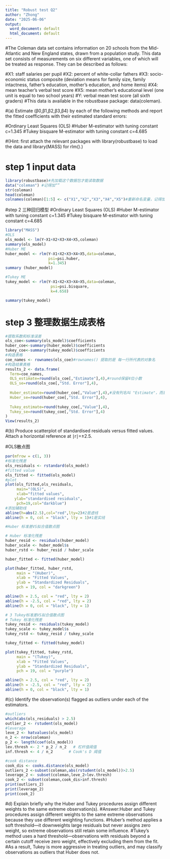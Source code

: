 ```yaml
---
title: "Robust test Q2"
author: "Zhong"
date: "2025-06-06"
output:
  word_document: default
  html_document: default
---
```

#The Coleman data set  contains information on 20 schools from the Mid-Atlantic and New England states, drawn from a population study. This data set consists of measurements on six different variables, one of which will be treated as response. They can be described as follows:

#X1: staff salaries per pupil
#X2: percent of white-collar fathers
#X3: socio-economic status composite (deviation means for family size, family intactness, father's education, mother's education, and home items)
#X4: mean teacher's verbal test score
#X5: mean mother's educational level (one unit is equal to two school years)
#Y: verbal mean test score (all sixth graders)
#This data is available in the robustbase package: data(coleman).

#(a) Estimate (β0,β1,β2,β3,β4) by each of the following methods and report the fitted coefficients with their estimated standard errors:

#Ordinary Least Squares (OLS)
#Huber M-estimator with tuning constant c=1.345
#Tukey bisquare M-estimator with tuning constant c=4.685

#(Hint: first attach the relevant packages with library(robustbase) to load the data and library(MASS) for rlm().)

# step 1 input data
```r

library(robustbase)#先加载这个数据包才能读取数据
data("coleman") #记得加“”
str(coleman)
head(coleman)
colnames(coleman)[1:5] <- c("X1","X2","X3","X4","X5")#重新命名变量，记得加""！

```

#step 2 三种回归模型
#Ordinary Least Squares (OLS)
#Huber M-estimator with tuning constant c=1.345
#Tukey bisquare M-estimator with tuning constant c=4.685

```r
library("MASS")
#OLS
ols_model <- lm(Y~X1+X2+X3+X4+X5,coleman)
summary(ols_model)
#Huber ME
huber_model <- rlm(Y~X1+X2+X3+X4+X5,data=coleman,
                   psi=psi.huber,
                   k=1.345)
summary (huber_model)

#Tukey ME
tukey_model <- rlm(Y~X1+X2+X3+X4+X5,data=coleman,
                    psi=psi.bisquare,
                    k=4.658)

summary(tukey_model)

```
# step 3 整理数据生成表格
```r
#提取系数和标准误差
ols_coe<-summary(ols_model)$coefficients
huber_coe<-summary(huber_model)$coefficients
tukey_coe<-summary(tukey_model)$coefficients
#构造表格
coe_names <- rownames(ols_coe)#rownames() 提取的是 每一行所代表的对象名
#构造结果表格
results_2 <- data.frame(
  Term=coe_names,
  OLS_estimate=round(ols_coe[,"Estimate"],4),#round保留4位小数
  OLS_se=round(ols_coe[,"Std. Error"],4),
  
  Huber_estimate=round(huber_coe[,"Value"],4),#没有列名叫 "Estimate"，而是叫 "Value"
  Huber_se=round(huber_coe[,"Std. Error"],4),
  
  Tukey_estimate=round(tukey_coe[,"Value"],4),
  Tukey_se=round(tukey_coe[,"Std. Error"],4)
)
View(results_2)

```

#(b) Produce scatterplot of standardised residuals versus fitted values. Attach a horizontal reference at ∣r∣=±2.5.

#OLS散点图
```r
par(mfrow = c(1, 3))
#标准化残差
ols_residuals <- rstandard(ols_model)
#fitted value
ols_fitted <- fitted(ols_model)
#plot
plot(ols_fitted,ols_residuals,
     main="(OLS)",
     xlab="fitted values",
    ylab="standardised residuals",
     pch=19,col="darkblue")
#添加辅助线
abline(h=abs(2.5),col="red",lty=2)#2是虚线
abline(h = 0, col = "black", lty = 1)#1是实线

#Huber 标准差VS拟合值散点图

# Huber 标准化残差
huber_resid <- residuals(huber_model)
huber_scale <- huber_model$s
huber_rstd <- huber_resid / huber_scale

huber_fitted <- fitted(huber_model)

plot(huber_fitted, huber_rstd,
     main = "(Huber)",
     xlab = "Fitted Values",
     ylab = "Standardized Residuals",
     pch = 19, col = "darkgreen")

abline(h = 2.5, col = "red", lty = 2)
abline(h = -2.5, col = "red", lty = 2)
abline(h = 0, col = "black", lty = 1)

# 3 Tukey标准差VS拟合值散点图
# Tukey 标准化残差
tukey_resid <- residuals(tukey_model)
tukey_scale <- tukey_model$s
tukey_rstd <- tukey_resid / tukey_scale

tukey_fitted <- fitted(tukey_model)

plot(tukey_fitted, tukey_rstd,
     main = "(Tukey)",
     xlab = "Fitted Values",
     ylab = "Standardized Residuals",
     pch = 19, col = "purple")

abline(h = 2.5, col = "red", lty = 2)
abline(h = -2.5, col = "red", lty = 2)
abline(h = 0, col = "black", lty = 1)

```

#(c) Identify the observation(s) flagged as outliers under each of the estimators.
```r
#outliers
which(abs(ols_residuals) > 2.5)
outlier_2 <- rstudent(ols_model)
#leverage
leve_2 <- hatvalues(ols_model)
n_2 <- nrow(coleman)
p_2 <- length(coef(ols_model))
lev.thresh <- 2 * p_2 / n_2   # 杠杆值阈值
inf.thresh <- 4 / n_2       # Cook's D 阈值

#cook distance
cook_dis <- cooks.distance(ols_model)
outliers_2 <-subset(coleman,abs(rstudent(ols_model))>2.5) 
leverage_2 <- subset(coleman,leve_2>lev.thresh)
cook_2 <- subset(coleman,cook_dis>inf.thresh)
print(outliers_2)
print(leverage_2)
print(cook_2)

```
#d) Explain briefly why the Huber and Tukey procedures assign different weights to the same extreme observation(s).
#Answer:Huber and Tukey procedures assign different weights to the same extreme observations because they use different weighting functions.
#Huber's method applies a soft threshold—it downweights large residuals but never assigns zero weight, so extreme observations still retain some influence.
#Tukey's method uses a hard threshold—observations with residuals beyond a certain cutoff receive zero weight, effectively excluding them from the fit.
#As a result, Tukey is more aggressive in treating outliers, and may classify observations as outliers that Huber does not.
